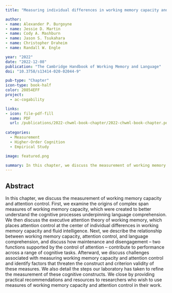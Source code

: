 ```yaml
---
title: "Measuring individual differences in working memory capacity and attention control and their contribution to language comprehension"

author:
- name: Alexander P. Burgoyne
- name: Jessie D. Martin
- name: Cody A. Mashburn
- name: Jason S. Tsukahara
- name: Christopher Draheim
- name: Randall W. Engle

year: "2022"
date: "2022-12-08"
publication: "The Cambridge Handbook of Working Memory and Language"
doi: "10.3758/s13414-020-02044-9"

pub-type: "Chapter"
icon-type: book-half
color: 20854EFF
project:
  - ac-cogability

links:
- icon: file-pdf-fill
  name: PDF
  url: /publications/2022-chwml-book-chapter/2022-chwml-book-chapter.pdf
  
categories:
  - Measurement
  - Higher-Order Cognition
  - Empirical Study

image: featured.png

summary: In this chapter, we discuss the measurement of working memory capacity and attention control. We describe the relationship between working memory capacity, attention control, and language comprehension.
---
```


## Abstract

In this chapter, we discuss the measurement of working memory capacity and attention control. First, we examine the origins of complex span measures of working memory capacity, which were created to better understand the cognitive processes underpinning language comprehension. We then discuss the executive attention theory of working memory, which places attention control at the center of individual differences in working memory capacity and fluid intelligence. Next, we describe the relationship between working memory capacity, attention control, and language comprehension, and discuss how maintenance and disengagement – two functions supported by the control of attention – contribute to performance across a range of cognitive tasks. Afterward, we discuss challenges associated with measuring working memory capacity and attention control and identify factors that threaten the construct and criterion validity of these measures. We also detail the steps our laboratory has taken to refine the measurement of these cognitive constructs. We close by providing practical recommendations and resources to researchers who wish to use measures of working memory capacity and attention control in their work.
